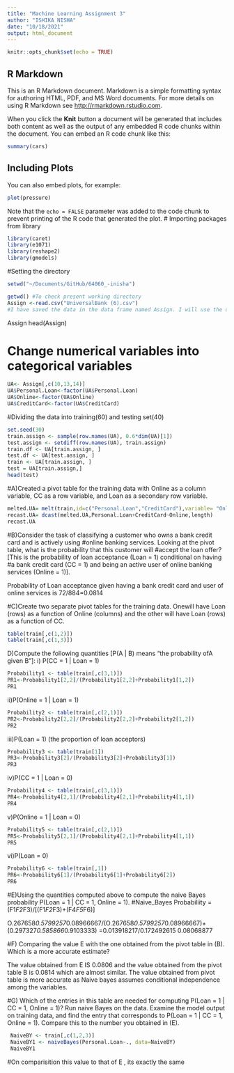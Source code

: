 ```yaml
---
title: "Machine Learning Assignment 3"
author: "ISHIKA NISHA"
date: "10/18/2021"
output: html_document
---
```


```r
knitr::opts_chunk$set(echo = TRUE)
```

## R Markdown

This is an R Markdown document. Markdown is a simple formatting syntax for authoring HTML, PDF, and MS Word documents. For more details on using R Markdown see <http://rmarkdown.rstudio.com>.

When you click the **Knit** button a document will be generated that includes both content as well as the output of any embedded R code chunks within the document. You can embed an R code chunk like this:

```r
summary(cars)
```

## Including Plots

You can also embed plots, for example:

```r
plot(pressure)
```

Note that the `echo = FALSE` parameter was added to the code chunk to prevent printing of the R code that generated the plot.
# Importing packages from library
```r

library(caret)
library(e1071)
library(reshape2)
library(gmodels)
```
#Setting the directory
```r
setwd("~/Documents/GitHub/64060_-inisha")
```

```r
getwd() #To check present working directory
Assign <-read.csv("UniversalBank (6).csv") 
#I have saved the data in the data frame named Assign. I will use the data frame when ever i need.
```

Assign
head(Assign)

# Change numerical variables into categorical variables
```r
UA<- Assign[,c(10,13,14)]
UA$Personal.Loan<-factor(UA$Personal.Loan)
UA$Online<-factor(UA$Online)
UA$CreditCard<-factor(UA$CreditCard)
```
#Dividing the data into training(60) and testing set(40)
```r
set.seed(30)
train.assign <- sample(row.names(UA), 0.6*dim(UA)[1])  
test.assign <- setdiff(row.names(UA), train.assign) 
train.df <- UA[train.assign, ]
test.df <- UA[test.assign, ]
train <- UA[train.assign, ]
test = UA[train.assign,]
head(test)
```
#A)Created a pivot table for the training data with Online as a column variable, CC as a row variable, and Loan as a secondary row variable.
```r
melted.UA= melt(train,id=c("Personal.Loan","CreditCard"),variable= "Online")
recast.UA= dcast(melted.UA,Personal.Loan+CreditCard~Online,length)
recast.UA
```

#B)Consider the task of classifying a customer who owns a bank credit card and is actively using
#online banking services. Looking at the pivot table, what is the probability that this customer will
#accept the loan offer? [This is the probability of loan acceptance (Loan = 1) conditional on having
#a bank credit card (CC = 1) and being an active user of online banking services (Online = 1)].

Probability of Loan acceptance given having a bank credit card and user of online services is 72/884=0.0814


#C)Create two separate pivot tables for the training data. Onewill have Loan (rows) as a function of Online (columns) and the other will have Loan (rows) as a function of CC.
```r
table(train[,c(1,2)])
table(train[,c(1,3)])
```


D)Compute the following quantities [P(A | B) means “the probability ofA given B”]:
i) P(CC = 1 | Loan = 1)
```r
Probability1 <- table(train[,c(3,1)])
PR1<-Probability1[2,2]/(Probability1[2,2]+Probability1[1,2])
PR1
```
ii)P(Online = 1 | Loan = 1) 
```r
Probability2 <- table(train[,c(2,1)])
PR2<-Probability2[2,2]/(Probability2[2,2]+Probability2[1,2])
PR2
```
iii)P(Loan = 1) (the proportion of loan acceptors) 
```r
Probability3 <- table(train[1])
PR3<-Probability3[2]/(Probability3[2]+Probability3[1])
PR3
```
iv)P(CC = 1 | Loan = 0) 
```r
Probability4 <- table(train[,c(3,1)])
PR4<-Probability4[2,1]/(Probability4[2,1]+Probability4[1,1])
PR4
```
v)P(Online = 1 | Loan = 0)
```r
Probability5 <- table(train[,c(2,1)])
PR5<-Probability5[2,1]/(Probability4[2,1]+Probability4[1,1])
PR5
```
vi)P(Loan = 0)
```r
Probability6 <- table(train[,1])
PR6<-Probability6[1]/(Probability6[1]+Probability6[2])
PR6
```


#E)Using the quantities computed above to compute the naive Bayes probability P(Loan = 1 | CC = 1, Online = 1).
#Naive_Bayes Probabiliity =(F1*F2*F3)/[(F1*F2*F3)+(F4*F5*F6)]

O.267658*0.5799257*0.08966667/(O.267658*0.5799257*0.08966667)+(0.297327*0.585866*0.9103333)
=0.013918217/0.172492615
0.08068877


#F) Comparing the value E with the one obtained from the pivot table in (B). Which is a more accurate estimate?

The value obtained from E IS 0.0806 and the value obtained from the pivot table B is 0.0814 which are almost similar.
The value obtained from pivot table is more accurate as Naive bayes assumes conditional independence among the variables.



#G) Which of the entries in this table are needed for computing P(Loan = 1 | CC = 1, Online = 1)? Run naive Bayes on the data. Examine the model output on training data, and find the entry that corresponds to P(Loan = 1 | CC = 1, Online = 1). Compare this to the number you obtained in (E).

```r
 NaiveBY <- train[,c(1,2,3)]
 NaiveBY1 <- naiveBayes(Personal.Loan~., data=NaiveBY)
 NaiveBY1
```

#On comparisition this value to that of E , its exactly the same
